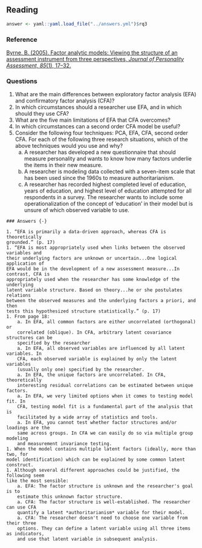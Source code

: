 ## Reading

```{r include = FALSE}
answer <- yaml::yaml.load_file("../answers.yml")$rq3
```

### Reference {-}

[
Byrne, B. (2005). Factor analytic models: Viewing the structure of an assessment 
instrument from three perspectives, *Journal of Personality Assessment, 85*(1), 
17--32.
](https://www.tandfonline.com/doi/pdf/10.1207/s15327752jpa8501_02)

### Questions {-}

1. What are the main differences between exploratory factor analysis (EFA) and 
confirmatory factor analysis (CFA)? 
1. In which circumstances should a researcher use EFA, and in which should they 
use CFA? 
1. What are the five main limitations of EFA that CFA overcomes? 
1. In which circumstances can a second order CFA model be useful? 
1. Consider the following four techniques: PCA, EFA, CFA, second order CFA. 
For each of the following three research situations, which of the above techniques 
would you use and why? 
    a. A researcher has developed a new questionnaire that should measure 
    personality and wants to know how many factors underlie the items in their 
    new measure.
    a. A researcher is modeling data collected with a seven-item scale that has 
    been used since the 1960s to measure authoritarianism. 
    c. A researcher has recorded highest completed level of education, years of 
    education, and highest level of education attempted for all respondents in a 
    survey. The researcher wants to include some operationalization of the 
    concept of ‘education’ in their model but is unsure of which observed 
    variable to use.

```{asis echo = answer}
### Answers {-}

1. “EFA is primarily a data-driven approach, whereas CFA is theoretically 
grounded.” (p. 17) 
1. “EFA is most appropriately used when links between the observed variables and 
their underlying factors are unknown or uncertain...One logical application of 
EFA would be in the development of a new assessment measure...In contrast, CFA is 
appropriately used when the researcher has some knowledge of the underlying 
latent variable structure. Based on theory...he or she postulates relations 
between the observed measures and the underlying factors a priori, and then 
tests this hypothesized structure statistically.” (p. 17) 
1. From page 18: 
    a. In EFA, all common factors are either uncorrelated (orthogonal) or 
    correlated (oblique). In CFA, arbitrary latent covariance structures can be 
    specified by the researcher 
    a. In EFA, all observed variables are influenced by all latent variables. In
    CFA, each observed variable is explained by only the latent variables 
    (usually only one) specified by the researcher. 
    a. In EFA, the unique factors are uncorrelated. In CFA, theoretically 
    interesting residual correlations can be estimated between unique factors. 
    a. In EFA, we very limited options when it comes to testing model fit. In 
    CFA, testing model fit is a fundamental part of the analysis that is 
    facilitated by a wide array of statistics and tools.
    a. In EFA, you cannot test whether factor structures and/or loadings are the
    same across groups. In CFA we can easily do so via multiple group modeling 
    and measurement invariance testing. 
1. When the model contains multiple latent factors (ideally, more than two, for 
model identification) which can be explained by some common latent construct. 
1. Although several different approaches could be justified, the following seem
like the most sensible:
    a. EFA: The factor structure is unknown and the researcher's goal is to 
    estimate this unknown factor structure.  
    a. CFA: The factor structure is well-established. The researcher can use CFA
    quantify a latent *authoritarianism* variable for their model.
    a. CFA: The researcher doesn't need to choose one variable from their three 
    options. They can define a latent variable using all three items as indicators,
    and use that latent variable in subsequent analysis.  
```
